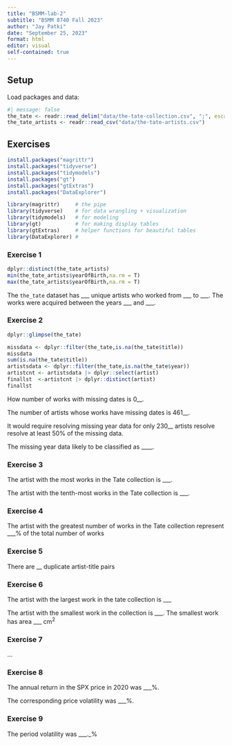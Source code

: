 ```yaml
---
title: "BSMM-lab-2"
subtitle: "BSMM 8740 Fall 2023"
author: "Jay Patki"
date: "September 25, 2023"
format: html
editor: visual
self-contained: true
---
```


## Setup

Load packages and data:

```r
#| message: false
the_tate <- readr::read_delim("data/the-tate-collection.csv", ";", escape_double = FALSE, trim_ws = TRUE)
the_tate_artists <- readr::read_csv("data/the-tate-artists.csv")
```

## Exercises

```r
install.packages("magrittr")
install.packages("tidyverse")
install.packages("tidymodels")
install.packages("gt")
install.packages("gtExtras")
install.packages("DataExplorer")
```

```r
library(magrittr)     # the pipe
library(tidyverse)    # for data wrangling + visualization
library(tidymodels)   # for modeling
library(gt)           # for making display tables
library(gtExtras)     # helper functions for beautiful tables
library(DataExplorer) #
```

### Exercise 1

```r
dplyr::distinct(the_tate_artists)
min(the_tate_artists$yearOfBirth,na.rm = T)
max(the_tate_artists$yearOfBirth,na.rm = T)

```

The `the_tate` dataset has \_\_\_ unique artists who worked from \_\_\_ to \_\_\_. The works were acquired between the years \_\_\_ and \_\_\_.

### Exercise 2

```r
dplyr::glimpse(the_tate)
```

```r

missdata <- dplyr::filter(the_tate,is.na(the_tate$title))
missdata
sum(is.na(the_tate$title))
artistsdata <- dplyr::filter(the_tate,is.na(the_tate$year))
artistcnt <- artistsdata |> dplyr::select(artist)
finallst  <-artistcnt |> dplyr::distinct(artist)
finallst

```

How number of works with missing dates is 0\_\_.

The number of artists whose works have missing dates is 461\_\_.

It would require resolving missing year data for only 230\_\_ artists resolve resolve at least 50% of the missing data.

The missing year data likely to be classified as \_\_\_\_.

### Exercise 3

The artist with the most works in the Tate collection is \_\_\_.

The artist with the tenth-most works in the Tate collection is \_\_\_.

### Exercise 4

The artist with the greatest number of works in the Tate collection represent \_\_\_% of the total number of works

### Exercise 5

There are \_\_ duplicate artist-title pairs

### Exercise 6

The artist with the largest work in the tate collection is \_\_\_

The artist with the smallest work in the collection is \_\_\_. The smallest work has area \_\_\_ $\text{cm}^2$

### Exercise 7

...

### Exercise 8

The annual return in the SPX price in 2020 was \_\_\_%.

The corresponding price volatility was \_\_\_%.

### Exercise 9

The period volatility was \_\_\_.\_%

### 
